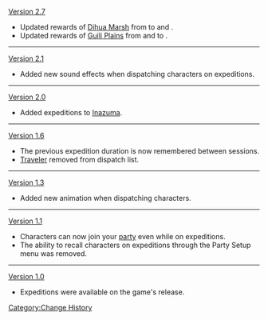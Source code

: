 [[Version 2.7]]
* Updated rewards of [[Dihua Marsh]] from {{Item|Mora|20}} to {{Item|Horsetail|20}} and {{Item|Snapdragon|20}}.
* Updated rewards of [[Guili Plains]] from {{Item|Lotus Head|20}} and {{Item|Matsutake|20}} to {{Item|Mora|20}}.
----
[[Version 2.1]]
* Added new sound effects when dispatching characters on expeditions.
----
[[Version 2.0]]
* Added expeditions to [[Inazuma]].
----
[[Version 1.6]]
* The previous expedition duration is now remembered between sessions.
* [[Traveler]] removed from dispatch list.
----
[[Version 1.3]]
* Added new animation when dispatching characters.
----
[[Version 1.1]]
* Characters can now join your [[party]] even while on expeditions.
* The ability to recall characters on expeditions through the Party Setup menu was removed.
----
[[Version 1.0]]
* Expeditions were available on the game's release.
<noinclude>[[Category:Change History]]</noinclude>
